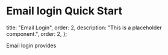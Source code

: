 # Email login Quick Start
  title: "Email Login",
  order: 2,
  description: "This is a placeholder component.",
  order: 2,
};

Email login provides